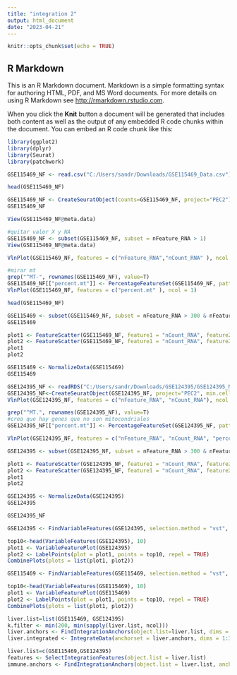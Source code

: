 ---
title: "integration 2"
output: html_document
date: "2023-04-21"
---

```{r setup, include=FALSE}
knitr::opts_chunk$set(echo = TRUE)
```

## R Markdown

This is an R Markdown document. Markdown is a simple formatting syntax for authoring HTML, PDF, and MS Word documents. For more details on using R Markdown see <http://rmarkdown.rstudio.com>.

When you click the **Knit** button a document will be generated that includes both content as well as the output of any embedded R code chunks within the document. You can embed an R code chunk like this:

```{r}
library(ggplot2)
library(dplyr)
library(Seurat)
library(patchwork)
```


```{r GSE115469}
GSE115469_NF <- read.csv("C:/Users/sandr/Downloads/GSE115469_Data.csv")
```

```{R}
head(GSE115469_NF)
```


```{r GSE115469}
GSE115469_NF <- CreateSeuratObject(counts=GSE115469_NF, project="PEC2")
GSE115469_NF
```
```{R}
View(GSE115469_NF@meta.data)
```
```{r}
#quitar valor X y NA
GSE115469_NF <- subset(GSE115469_NF, subset = nFeature_RNA > 1)
View(GSE115469_NF@meta.data)
```
```{r}
VlnPlot(GSE115469_NF, features = c("nFeature_RNA","nCount_RNA" ), ncol = 2)

```


```{r}
#mirar mt
grep("^MT-", rownames(GSE115469_NF), value=T)
GSE115469_NF[["percent.mt"]] <- PercentageFeatureSet(GSE115469_NF, pattern = "^MT-")
VlnPlot(GSE115469_NF, features = c("percent.mt" ), ncol = 1)
```
```{R}
head(GSE115469_NF)
```



```{r}
GSE115469 <- subset(GSE115469_NF, subset = nFeature_RNA > 300 & nFeature_RNA < 2500 & percent.mt < 30)
GSE115469
```

```{R}
plot1 <- FeatureScatter(GSE115469_NF, feature1 = "nCount_RNA", feature2 = "percent.mt")
plot2 <- FeatureScatter(GSE115469_NF, feature1 = "nCount_RNA", feature2 = "nFeature_RNA")
plot1
plot2
```

```{r normalizar}
GSE115469 <- NormalizeData(GSE115469)
GSE115469
```

```{r GSE124395}
GSE124395_NF <- readRDS("C:/Users/sandr/Downloads/GSE124395/GSE124395_Normalhumanliverdata.RData")
GSE124395_NF<-CreateSeuratObject(GSE124395_NF, project="PEC2", min.cells=3, min.features = 300)
VlnPlot(GSE124395_NF, features = c("nFeature_RNA", "nCount_RNA"), ncol = 2)
```

```{r}
grep("^MT.", rownames(GSE124395_NF), value=T)
#creo que hay genes que no son mitocondriales
GSE124395_NF[["percent.mt"]] <- PercentageFeatureSet(GSE124395_NF, pattern = "^MT.")

VlnPlot(GSE124395_NF, features = c("nFeature_RNA", "nCount_RNA", "percent.mt"), ncol = 3)

GSE124395 <- subset(GSE124395_NF, subset = nFeature_RNA > 300 & nFeature_RNA < 2500 & percent.mt < 30)
```
```{R}
plot1 <- FeatureScatter(GSE124395_NF, feature1 = "nCount_RNA", feature2 = "percent.mt")
plot2 <- FeatureScatter(GSE124395_NF, feature1 = "nCount_RNA", feature2 = "nFeature_RNA")
plot1
plot2
```


```{r normalizar}
GSE124395 <- NormalizeData(GSE124395)
GSE124395
```
```{r}
GSE124395_NF
```

```{r}
GSE124395 <- FindVariableFeatures(GSE124395, selection.method = "vst", nfeatures = 2000)
```
```{r}
top10<-head(VariableFeatures(GSE124395), 10)
plot1 <- VariableFeaturePlot(GSE124395)
plot2 <- LabelPoints(plot = plot1, points = top10, repel = TRUE)
CombinePlots(plots = list(plot1, plot2))
```


```{r}
GSE115469 <- FindVariableFeatures(GSE115469, selection.method = "vst", nfeatures = 2000)
```

```{r}
top10<-head(VariableFeatures(GSE115469), 10)
plot1 <- VariableFeaturePlot(GSE115469)
plot2 <- LabelPoints(plot = plot1, points = top10, repel = TRUE)
CombinePlots(plots = list(plot1, plot2))
```

```{r integration}
liver.list=list(GSE115469, GSE124395)
k.filter <- min(200, min(sapply(liver.list, ncol)))
liver.anchors <- FindIntegrationAnchors(object.list=liver.list, dims = 1:30, k.filter = k.filter)
liver.integrated <- IntegrateData(anchorset = liver.anchors, dims = 1:30)
```
```{r integration2}
liver.list=c(GSE115469,GSE124395)
features <- SelectIntegrationFeatures(object.list = liver.list)
immune.anchors <- FindIntegrationAnchors(object.list = liver.list, anchor.features = features)
```


                    
                                  